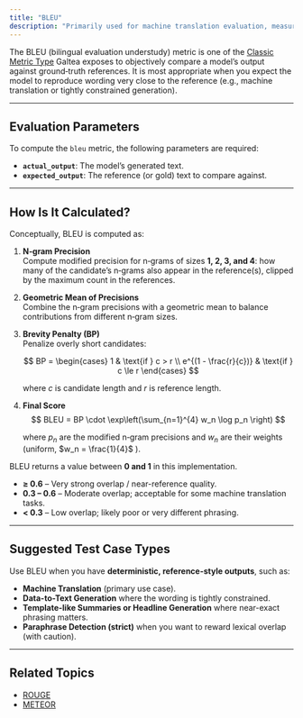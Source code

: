 ```yaml
---
title: "BLEU"
description: "Primarily used for machine translation evaluation, measuring how many n-grams (phrases of n words) in the candidate translation overlap with those in a set of reference translations."
---
```

The BLEU (bilingual evaluation understudy) metric is one of the [Classic Metric Type](/concepts/metric-type) Galtea exposes to objectively compare a model’s output against ground‑truth references. It is most appropriate when you expect the model to reproduce wording very close to the reference (e.g., machine translation or tightly constrained generation).

---
## Evaluation Parameters

To compute the `bleu` metric, the following parameters are required:

- **`actual_output`**: The model’s generated text.
- **`expected_output`**: The reference (or gold) text to compare against.

---
## How Is It Calculated?

Conceptually, BLEU is computed as:

1. **N‑gram Precision**  
   Compute modified precision for n‑grams of sizes **1, 2, 3, and 4**: how many of the candidate’s n‑grams also appear in the reference(s), clipped by the maximum count in the references.

2. **Geometric Mean of Precisions**  
   Combine the n‑gram precisions with a geometric mean to balance contributions from different n‑gram sizes.

3. **Brevity Penalty (BP)**  
   Penalize overly short candidates:

   $$
   BP =
     \begin{cases}
       1 & \text{if } c > r \\
       e^{(1 - \frac{r}{c})} & \text{if } c \le r
     \end{cases}
   $$

   where $c$ is candidate length and $r$ is reference length.

4. **Final Score**
   $$
   BLEU = BP \cdot \exp\left(\sum_{n=1}^{4} w_n \log p_n \right)
   $$

   where $p_n$ are the modified n‑gram precisions and $w_n$ are their weights (uniform, $w_n = \frac{1}{4}$ \).


BLEU returns a value between **0 and 1** in this implementation.

- **≥ 0.6** – Very strong overlap / near-reference quality.
- **0.3 – 0.6** – Moderate overlap; acceptable for some machine translation tasks.
- **< 0.3** – Low overlap; likely poor or very different phrasing.


---
## Suggested Test Case Types

Use BLEU when you have **deterministic, reference-style outputs**, such as:

- **Machine Translation** (primary use case).
- **Data-to-Text Generation** where the wording is tightly constrained.
- **Template-like Summaries or Headline Generation** where near-exact phrasing matters.
- **Paraphrase Detection (strict)** when you want to reward lexical overlap (with caution).

---
## Related Topics

- [ROUGE](/concepts/metric-type/rouge)
- [METEOR](/concepts/metric-type/meteor)
